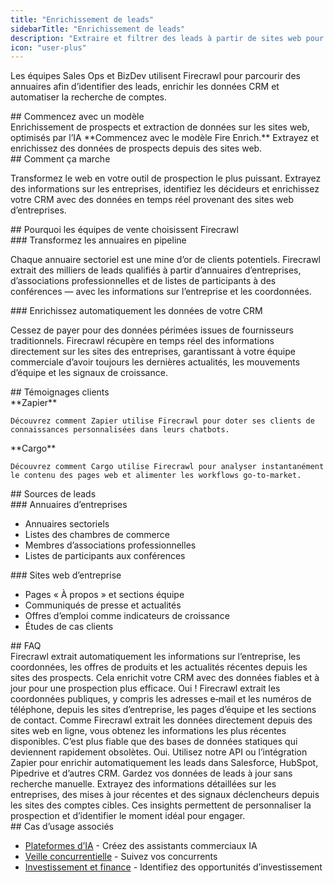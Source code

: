 ```yaml
---
title: "Enrichissement de leads"
sidebarTitle: "Enrichissement de leads"
description: "Extraire et filtrer des leads à partir de sites web pour alimenter votre pipeline commercial"
icon: "user-plus"
---
```


Les équipes Sales Ops et BizDev utilisent Firecrawl pour parcourir des annuaires afin d’identifier des leads, enrichir les données CRM et automatiser la recherche de comptes.

<div id="start-with-a-template">
  ## Commencez avec un modèle
</div>

<Card title="Fire Enrich" icon="github" href="https://github.com/mendableai/fire-enrich">
  Enrichissement de prospects et extraction de données sur les sites web, optimisés par l’IA
</Card>

<Note>
  **Commencez avec le modèle Fire Enrich.** Extrayez et enrichissez des données de prospects depuis des sites web.
</Note>

<div id="how-it-works">
  ## Comment ça marche
</div>

Transformez le web en votre outil de prospection le plus puissant. Extrayez des informations sur les entreprises, identifiez les décideurs et enrichissez votre CRM avec des données en temps réel provenant des sites web d’entreprises.

<div id="why-sales-teams-choose-firecrawl">
  ## Pourquoi les équipes de vente choisissent Firecrawl
</div>

<div id="transform-directories-into-pipeline">
  ### Transformez les annuaires en pipeline
</div>

Chaque annuaire sectoriel est une mine d’or de clients potentiels. Firecrawl extrait des milliers de leads qualifiés à partir d’annuaires d’entreprises, d’associations professionnelles et de listes de participants à des conférences — avec les informations sur l’entreprise et les coordonnées.

<div id="enrich-crm-data-automatically">
  ### Enrichissez automatiquement les données de votre CRM
</div>

Cessez de payer pour des données périmées issues de fournisseurs traditionnels. Firecrawl récupère en temps réel des informations directement sur les sites des entreprises, garantissant à votre équipe commerciale d’avoir toujours les dernières actualités, les mouvements d’équipe et les signaux de croissance.

<div id="customer-stories">
  ## Témoignages clients
</div>

<CardGroup cols={2}>
  <Card href="https://www.firecrawl.dev/blog/how-zapier-uses-firecrawl-to-power-chatbots">
    **Zapier**

    Découvrez comment Zapier utilise Firecrawl pour doter ses clients de connaissances personnalisées dans leurs chatbots.
  </Card>

  <Card href="https://www.firecrawl.dev/blog/how-cargo-empowers-gtm-teams-with-firecrawl">
    **Cargo**

    Découvrez comment Cargo utilise Firecrawl pour analyser instantanément le contenu des pages web et alimenter les workflows go-to-market.
  </Card>
</CardGroup>

<div id="lead-sources">
  ## Sources de leads
</div>

<div id="business-directories">
  ### Annuaires d’entreprises
</div>

* Annuaires sectoriels
* Listes des chambres de commerce
* Membres d’associations professionnelles
* Listes de participants aux conférences

<div id="company-websites">
  ### Sites web d’entreprise
</div>

* Pages « À propos » et sections équipe
* Communiqués de presse et actualités
* Offres d’emploi comme indicateurs de croissance
* Études de cas clients

<div id="faqs">
  ## FAQ
</div>

<AccordionGroup>
  <Accordion title="Comment Firecrawl améliore-t-il les processus d’enrichissement de leads ?">
    Firecrawl extrait automatiquement les informations sur l’entreprise, les coordonnées, les offres de produits et les actualités récentes depuis les sites des prospects. Cela enrichit votre CRM avec des données fiables et à jour pour une prospection plus efficace.
  </Accordion>

  <Accordion title="Firecrawl peut-il trouver des coordonnées sur des sites web ?">
    Oui ! Firecrawl extrait les coordonnées publiques, y compris les adresses e‑mail et les numéros de téléphone, depuis les sites d’entreprise, les pages d’équipe et les sections de contact.
  </Accordion>

  <Accordion title="Quelle est la fiabilité des données de leads fournies par Firecrawl ?">
    Comme Firecrawl extrait les données directement depuis des sites web en ligne, vous obtenez les informations les plus récentes disponibles. C’est plus fiable que des bases de données statiques qui deviennent rapidement obsolètes.
  </Accordion>

  <Accordion title="Puis-je intégrer Firecrawl à mon CRM ?">
    Oui. Utilisez notre API ou l’intégration Zapier pour enrichir automatiquement les leads dans Salesforce, HubSpot, Pipedrive et d’autres CRM. Gardez vos données de leads à jour sans recherche manuelle.
  </Accordion>

  <Accordion title="Comment Firecrawl aide-t-il l’ABM (Account-Based Marketing) ?">
    Extrayez des informations détaillées sur les entreprises, des mises à jour récentes et des signaux déclencheurs depuis les sites des comptes cibles. Ces insights permettent de personnaliser la prospection et d’identifier le moment idéal pour engager.
  </Accordion>
</AccordionGroup>

<div id="related-use-cases">
  ## Cas d’usage associés
</div>

* [Plateformes d’IA](/fr/use-cases/ai-platforms) - Créez des assistants commerciaux IA
* [Veille concurrentielle](/fr/use-cases/competitive-intelligence) - Suivez vos concurrents
* [Investissement et finance](/fr/use-cases/investment-finance) - Identifiez des opportunités d’investissement
